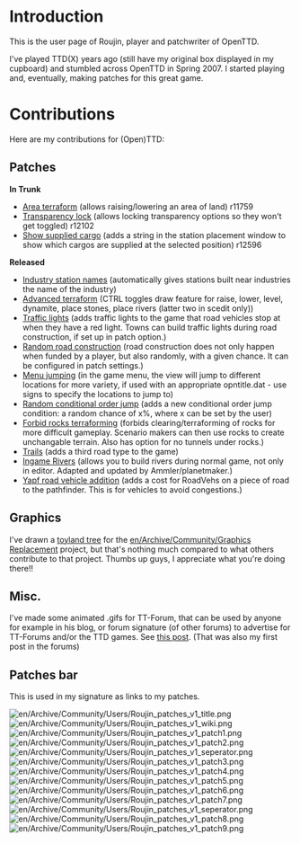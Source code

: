 = Introduction =

This is the user page of Roujin, player and patchwriter of OpenTTD.

I've played TTD(X) years ago (still have my original box displayed in my cupboard) and stumbled across OpenTTD in Spring 2007. I started playing and, eventually, making patches for this great game.


= Contributions =
Here are my contributions for (Open)TTD:

== Patches ==
'''In Trunk'''
* [http://www.tt-forums.net/viewtopic.php?f=33&t=34443 Area terraform] (allows raising/lowering an area of land) r11759
* [http://www.tt-forums.net/viewtopic.php?f=33&t=36190 Transparency lock] (allows locking transparency options so they won't get toggled) r12102
* [http://www.tt-forums.net/viewtopic.php?f=33&t=35661 Show supplied cargo] (adds a string in the station placement window to show which cargos are supplied at the selected position) r12596
'''Released'''
* [http://www.tt-forums.net/viewtopic.php?f=33&t=35613 Industry station names] (automatically gives stations built near industries the name of the industry)
* [http://www.tt-forums.net/viewtopic.php?f=33&t=35627 Advanced terraform] (CTRL toggles draw feature for raise, lower, level, dynamite, place stones, place rivers (latter two in scedit only))
* [http://www.tt-forums.net/viewtopic.php?f=33&t=36261 Traffic lights] (adds traffic lights to the game that road vehicles stop at when they have a red light. Towns can build traffic lights during road construction, if set up in patch option.)
* [http://www.tt-forums.net/viewtopic.php?f=33&t=36438 Random road construction] (road construction does not only happen when funded by a player, but also randomly, with a given chance. It can be configured in patch settings.)
* [http://www.tt-forums.net/viewtopic.php?f=33&t=36925 Menu jumping] (in the game menu, the view will jump to different locations for more variety, if used with an appropriate opntitle.dat - use signs to specify the locations to jump to)
* [http://bugs.openttd.org/task/1989 Random conditional order jump] (adds a new conditional order jump condition: a random chance of x%, where x can be set by the user)
* [http://www.tt-forums.net/viewtopic.php?f=33&t=37622 Forbid rocks terraforming] (forbids clearing/terraforming of rocks for more difficult gameplay. Scenario makers can then use rocks to create unchangable terrain. Also has option for no tunnels under rocks.)
* [http://www.tt-forums.net/viewtopic.php?f=33&t=38108 Trails] (adds a third road type to the game)
* [http://bugs.openttd.org/task/1884 Ingame Rivers] (allows you to build rivers during normal game, not only in editor. Adapted and updated by Ammler/planetmaker.)
* [http://www.tt-forums.net/viewtopic.php?p=712102#p712102 Yapf road vehicle addition] (adds a cost for RoadVehs on a piece of road to the pathfinder. This is for vehicles to avoid congestions.)

== Graphics ==
I've drawn a [http://www.tt-forums.net/viewtopic.php?p=664352#p664352 toyland tree] for the [[en/Archive/Community/Graphics Replacement]] project, but that's nothing much compared to what others contribute to that project. Thumbs up guys, I appreciate what you're doing there!!

== Misc. ==
I've made some animated .gifs for TT-Forum, that can be used by anyone for example in his blog, or forum signature (of other forums) to advertise for TT-Forums and/or the TTD games.
See [http://www.tt-forums.net/viewtopic.php?p=572050#p572050 this post]. (That was also my first post in the forums)

== Patches bar ==

This is used in my signature as links to my patches.

[[File:en/Archive/Community/Users/Roujin patches v1 title.png]][[File:en/Archive/Community/Users/Roujin patches v1 wiki.png]]<br>[[File:en/Archive/Community/Users/Roujin patches v1 patch1.png]][[File:en/Archive/Community/Users/Roujin patches v1 patch2.png]][[File:en/Archive/Community/Users/Roujin patches v1 seperator.png]][[File:en/Archive/Community/Users/Roujin patches v1 patch3.png]][[File:en/Archive/Community/Users/Roujin patches v1 patch4.png]][[File:en/Archive/Community/Users/Roujin patches v1 patch5.png]][[File:en/Archive/Community/Users/Roujin patches v1 patch6.png]][[File:en/Archive/Community/Users/Roujin patches v1 patch7.png]][[File:en/Archive/Community/Users/Roujin patches v1 seperator.png]][[File:en/Archive/Community/Users/Roujin patches v1 patch8.png]][[File:en/Archive/Community/Users/Roujin patches v1 patch9.png]]